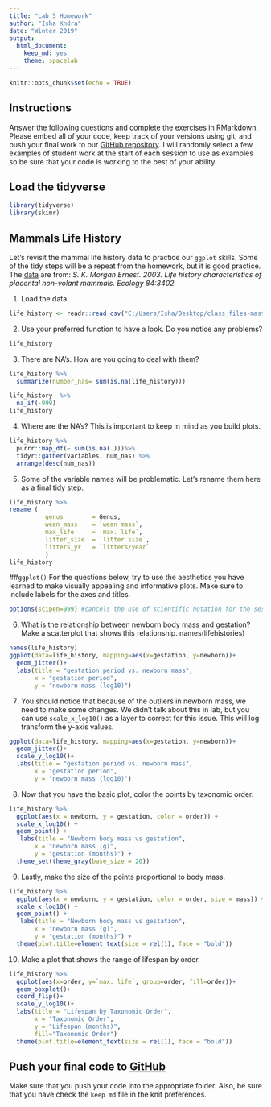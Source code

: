 ---
title: "Lab 5 Homework"
author: "Isha Kndra"
date: "Winter 2019"
output:
  html_document:
    keep_md: yes
    theme: spacelab
---

```{r setup, include=FALSE}
knitr::opts_chunk$set(echo = TRUE)
```

## Instructions
Answer the following questions and complete the exercises in RMarkdown. Please embed all of your code, keep track of your versions using git, and push your final work to our [GitHub repository](https://github.com/FRS417-DataScienceBiologists). I will randomly select a few examples of student work at the start of each session to use as examples so be sure that your code is working to the best of your ability.

## Load the tidyverse
```{r message=FALSE, warning=FALSE}
library(tidyverse)
library(skimr)
```

## Mammals Life History
Let's revisit the mammal life history data to practice our `ggplot` skills. Some of the tidy steps will be a repeat from the homework, but it is good practice. The [data](http://esapubs.org/archive/ecol/E084/093/) are from: *S. K. Morgan Ernest. 2003. Life history characteristics of placental non-volant mammals. Ecology 84:3402.*

1. Load the data.

```{r}
life_history <- readr::read_csv("C:/Users/Isha/Desktop/class_files-master/data/mammal_lifehistories_v2.csv")
```


2. Use your preferred function to have a look. Do you notice any problems?
```{r}
life_history
```


3. There are NA's. How are you going to deal with them?
```{r}
life_history %>% 
  summarize(number_nas= sum(is.na(life_history)))
```
```{r}
life_history  %>%
  na_if(-999)
life_history
```


4. Where are the NA's? This is important to keep in mind as you build plots.

```{r}
life_history %>%
  purrr::map_df(~ sum(is.na(.)))%>% 
  tidyr::gather(variables, num_nas) %>% 
  arrange(desc(num_nas))
```


5. Some of the variable names will be problematic. Let's rename them here as a final tidy step.

```{r}
life_history %>% 
rename (
          genus        = Genus,
          wean_mass    = `wean mass`,
          max_life     = `max. life`,
          litter_size  = `litter size`,
          litters_yr   = `litters/year`
          )
life_history
```


##`ggplot()`
For the questions below, try to use the aesthetics you have learned to make visually appealing and informative plots. Make sure to include labels for the axes and titles.
```{r}
options(scipen=999) #cancels the use of scientific notation for the session
```

6. What is the relationship between newborn body mass and gestation? Make a scatterplot that shows this relationship. 
names(lifehistories)
```{r}
names(life_history)
ggplot(data=life_history, mapping=aes(x=gestation, y=newborn))+
  geom_jitter()+
  labs(title = "gestation period vs. newborn mass",
       x = "gestation period",
       y = "newborn mass (log10)")
```


7. You should notice that because of the outliers in newborn mass, we need to make some changes. We didn't talk about this in lab, but you can use `scale_x_log10()` as a layer to correct for this issue. This will log transform the y-axis values.

```{r}
ggplot(data=life_history, mapping=aes(x=gestation, y=newborn))+
  geom_jitter()+
  scale_y_log10()+
  labs(title = "gestation period vs. newborn mass",
       x = "gestation period",
       y = "newborn mass (log10)")
```



8. Now that you have the basic plot, color the points by taxonomic order.

```{r}
life_history %>% 
  ggplot(aes(x = newborn, y = gestation, color = order)) +
  scale_x_log10() +
  geom_point() +
   labs(title = "Newborn body mass vs gestation",
       x = "newborn mass (g)",
       y = "gestation (months)") +
  theme_set(theme_gray(base_size = 20))
```


9. Lastly, make the size of the points proportional to body mass.
```{r}
life_history %>% 
  ggplot(aes(x = newborn, y = gestation, color = order, size = mass)) +
  scale_x_log10() +
  geom_point() +
   labs(title = "Newborn body mass vs gestation",
       x = "newborn mass (g)",
       y = "gestation (months)") +
  theme(plot.title=element_text(size = rel(1), face = "bold"))
```




10. Make a plot that shows the range of lifespan by order.
```{r}
life_history %>%
  ggplot(aes(x=order, y=`max. life`, group=order, fill=order))+
  geom_boxplot()+
  coord_flip()+
  scale_y_log10()+
  labs(title = "Lifespan by Taxonomic Order",
       x = "Taxonomic Order",
       y = "Lifespan (months)",
       fill="Taxonomic Order")
  theme(plot.title=element_text(size = rel(1), face = "bold")) 
```






## Push your final code to [GitHub](https://github.com/FRS417-DataScienceBiologists)
Make sure that you push your code into the appropriate folder. Also, be sure that you have check the `keep md` file in the knit preferences.